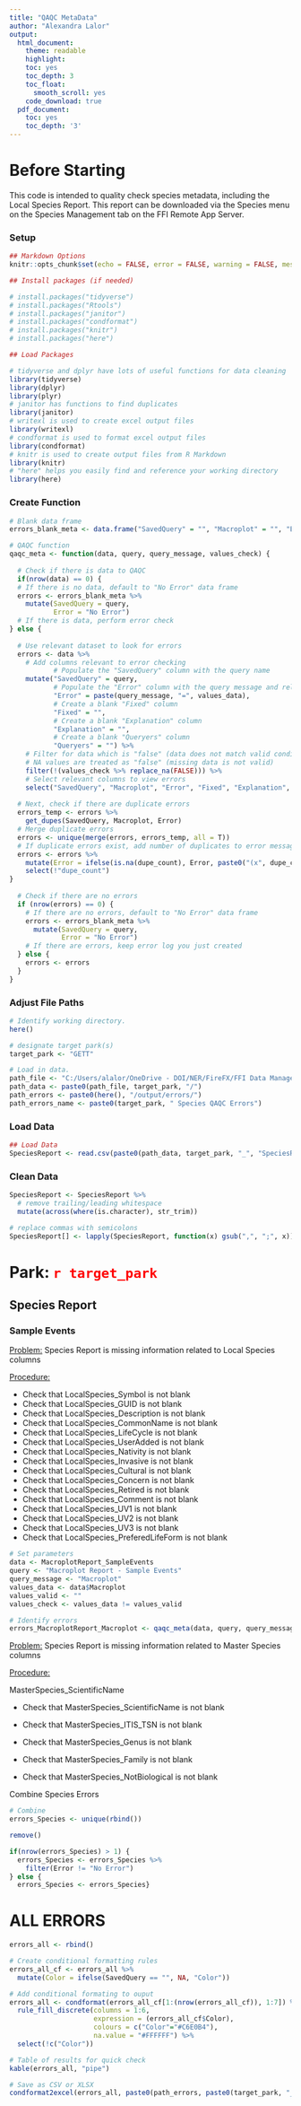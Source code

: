 ```yaml
---
title: "QAQC MetaData"
author: "Alexandra Lalor"
output:
  html_document:
    theme: readable
    highlight: 
    toc: yes
    toc_depth: 3
    toc_float:
      smooth_scroll: yes
    code_download: true
  pdf_document:
    toc: yes
    toc_depth: '3'
---
```


# Before Starting

This code is intended to quality check species metadata, including the Local Species Report. This report can be downloaded via the Species menu on the Species Management tab on the FFI Remote App Server.

### Setup

```r
## Markdown Options
knitr::opts_chunk$set(echo = FALSE, error = FALSE, warning = FALSE, message = FALSE)
```

```r
## Install packages (if needed)

# install.packages("tidyverse")
# install.packages("Rtools")
# install.packages("janitor")
# install.packages("condformat")
# install.packages("knitr")
# install.packages("here")
```

```r
## Load Packages

# tidyverse and dplyr have lots of useful functions for data cleaning
library(tidyverse)
library(dplyr)
library(plyr)
# janitor has functions to find duplicates
library(janitor)
# writexl is used to create excel output files
library(writexl)
# condformat is used to format excel output files
library(condformat)
# knitr is used to create output files from R Markdown
library(knitr)
# "here" helps you easily find and reference your working directory
library(here)
```

### Create Function

```r
# Blank data frame
errors_blank_meta <- data.frame("SavedQuery" = "", "Macroplot" = "", "Error" = "", "Fixed" = "", "Explanation" = "", "Queryers" = "")

# QAQC function
qaqc_meta <- function(data, query, query_message, values_check) {
  
  # Check if there is data to QAQC
  if(nrow(data) == 0) {
  # If there is no data, default to "No Error" data frame
  errors <- errors_blank_meta %>%
    mutate(SavedQuery = query,
           Error = "No Error")
  # If there is data, perform error check
} else {
  
  # Use relevant dataset to look for errors
  errors <- data %>%  
    # Add columns relevant to error checking
           # Populate the "SavedQuery" column with the query name
    mutate("SavedQuery" = query, 
           # Populate the "Error" column with the query message and relevant data
           "Error" = paste(query_message, "=", values_data),
           # Create a blank "Fixed" column
           "Fixed" = "",
           # Create a blank "Explanation" column
           "Explanation" = "",
           # Create a blank "Queryers" column
           "Queryers" = "") %>%   
    # Filter for data which is "false" (data does not match valid conditions)
    # NA values are treated as "false" (missing data is not valid)
    filter(!(values_check %>% replace_na(FALSE))) %>%   
    # Select relevant columns to view errors
    select("SavedQuery", "Macroplot", "Error", "Fixed", "Explanation", "Queryers")
  
  # Next, check if there are duplicate errors
  errors_temp <- errors %>% 
    get_dupes(SavedQuery, Macroplot, Error)
  # Merge duplicate errors
  errors <- unique(merge(errors, errors_temp, all = T))
  # If duplicate errors exist, add number of duplicates to error message
  errors <- errors %>% 
    mutate(Error = ifelse(is.na(dupe_count), Error, paste0("(x", dupe_count, ") ", Error))) %>% 
    select(!"dupe_count")
}
  
  # Check if there are no errors
  if (nrow(errors) == 0) {  
    # If there are no errors, default to "No Error" data frame
    errors <- errors_blank_meta %>%
      mutate(SavedQuery = query,
             Error = "No Error")
    # If there are errors, keep error log you just created
  } else {   
    errors <- errors
  }
}
```

### Adjust File Paths

```r
# Identify working directory.
here()

# designate target park(s)
target_park <- "GETT"

# Load in data.
path_file <- "C:/Users/alalor/OneDrive - DOI/NER/FireFX/FFI Data Management/Exports/"
path_data <- paste0(path_file, target_park, "/")
path_errors <- paste0(here(), "/output/errors/")
path_errors_name <- paste0(target_park, " Species QAQC Errors")
```

### Load Data

```r
## Load Data
SpeciesReport <- read.csv(paste0(path_data, target_park, "_", "SpeciesReport.csv"))
```

### Clean Data

```r
SpeciesReport <- SpeciesReport %>%
  # remove trailing/leading whitespace
  mutate(across(where(is.character), str_trim))

# replace commas with semicolons
SpeciesReport[] <- lapply(SpeciesReport, function(x) gsub(",", ";", x))
```

# Park: [`r target_park`]{style="color:red"}

## Species Report

### Sample Events

[Problem:]{.underline} Species Report is missing information related to Local Species columns

[Procedure:]{.underline}

-   Check that LocalSpecies_Symbol is not blank
-   Check that LocalSpecies_GUID is not blank
-   Check that LocalSpecies_Description is not blank
-   Check that LocalSpecies_CommonName is not blank
-   Check that LocalSpecies_LifeCycle is not blank
-   Check that LocalSpecies_UserAdded is not blank
-   Check that LocalSpecies_Nativity is not blank
-   Check that LocalSpecies_Invasive is not blank
-   Check that LocalSpecies_Cultural is not blank
-   Check that LocalSpecies_Concern is not blank
-   Check that LocalSpecies_Retired is not blank
-   Check that LocalSpecies_Comment is not blank
-   Check that LocalSpecies_UV1 is not blank
-   Check that LocalSpecies_UV2 is not blank
-   Check that LocalSpecies_UV3 is not blank
-   Check that LocalSpecies_PreferedLifeForm is not blank

```r
# Set parameters 
data <- MacroplotReport_SampleEvents
query <- "Macroplot Report - Sample Events"
query_message <- "Macroplot" 
values_data <- data$Macroplot
values_valid <- ""
values_check <- values_data != values_valid

# Identify errors
errors_MacroplotReport_Macroplot <- qaqc_meta(data, query, query_message, values_check)
```

[Problem:]{.underline} Species Report is missing information related to Master Species columns

[Procedure:]{.underline}

MasterSpecies_ScientificName

-   Check that MasterSpecies_ScientificName is not blank

-   Check that MasterSpecies_ITIS_TSN is not blank

-   Check that MasterSpecies_Genus is not blank

-   Check that MasterSpecies_Family is not blank

-   Check that MasterSpecies_NotBiological is not blank

Combine Species Errors

```r
# Combine
errors_Species <- unique(rbind())

remove()

if(nrow(errors_Species) > 1) {
  errors_Species <- errors_Species %>%
    filter(Error != "No Error")
} else {
  errors_Species <- errors_Species}
```

# ALL ERRORS

```r
errors_all <- rbind()
```

```r
# Create conditional formatting rules
errors_all_cf <- errors_all %>% 
  mutate(Color = ifelse(SavedQuery == "", NA, "Color"))

# Add conditional formating to ouput
errors_all <- condformat(errors_all_cf[1:(nrow(errors_all_cf)), 1:7]) %>%
  rule_fill_discrete(columns = 1:6,
                     expression = (errors_all_cf$Color),
                     colours = c("Color"="#C6E0B4"),
                     na.value = "#FFFFFF") %>%
  select(!c("Color"))
```

```r
# Table of results for quick check
kable(errors_all, "pipe")

# Save as CSV or XLSX 
condformat2excel(errors_all, paste0(path_errors, paste0(target_park, "_errors_species.xlsx")), sheet_name = path_errors_name, overwrite_wb = TRUE)
```
